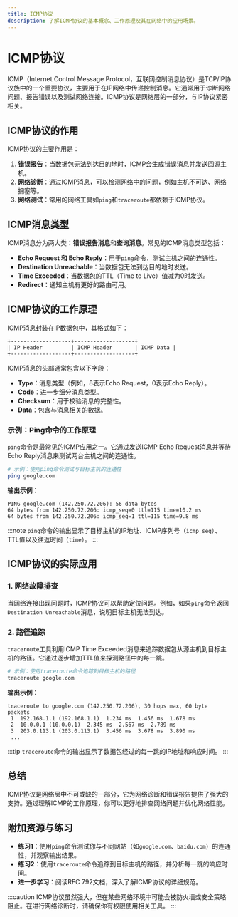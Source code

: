 ```yaml
---
title: ICMP协议
description: 了解ICMP协议的基本概念、工作原理及其在网络中的应用场景。
---
```


# ICMP协议

ICMP（Internet Control Message Protocol，互联网控制消息协议）是TCP/IP协议族中的一个重要协议，主要用于在IP网络中传递控制消息。它通常用于诊断网络问题、报告错误以及测试网络连接。ICMP协议是网络层的一部分，与IP协议紧密相关。

## ICMP协议的作用

ICMP协议的主要作用是：

1. **错误报告**：当数据包无法到达目的地时，ICMP会生成错误消息并发送回源主机。
2. **网络诊断**：通过ICMP消息，可以检测网络中的问题，例如主机不可达、网络拥塞等。
3. **网络测试**：常用的网络工具如`ping`和`traceroute`都依赖于ICMP协议。

## ICMP消息类型

ICMP消息分为两大类：**错误报告消息**和**查询消息**。常见的ICMP消息类型包括：

- **Echo Request 和 Echo Reply**：用于`ping`命令，测试主机之间的连通性。
- **Destination Unreachable**：当数据包无法到达目的地时发送。
- **Time Exceeded**：当数据包的TTL（Time to Live）值减为0时发送。
- **Redirect**：通知主机有更好的路由可用。

## ICMP协议的工作原理

ICMP消息封装在IP数据包中，其格式如下：

```
+-------------------+-------------------+
| IP Header         | ICMP Header       | ICMP Data |
+-------------------+-------------------+
```

ICMP消息的头部通常包含以下字段：

- **Type**：消息类型（例如，8表示Echo Request，0表示Echo Reply）。
- **Code**：进一步细分消息类型。
- **Checksum**：用于校验消息的完整性。
- **Data**：包含与消息相关的数据。

### 示例：Ping命令的工作原理

`ping`命令是最常见的ICMP应用之一。它通过发送ICMP Echo Request消息并等待Echo Reply消息来测试两台主机之间的连通性。

```bash
# 示例：使用ping命令测试与目标主机的连通性
ping google.com
```

**输出示例：**

```
PING google.com (142.250.72.206): 56 data bytes
64 bytes from 142.250.72.206: icmp_seq=0 ttl=115 time=10.2 ms
64 bytes from 142.250.72.206: icmp_seq=1 ttl=115 time=9.8 ms
```

:::note
`ping`命令的输出显示了目标主机的IP地址、ICMP序列号（`icmp_seq`）、TTL值以及往返时间（`time`）。
:::

## ICMP协议的实际应用

### 1. 网络故障排查

当网络连接出现问题时，ICMP协议可以帮助定位问题。例如，如果`ping`命令返回`Destination Unreachable`消息，说明目标主机无法到达。

### 2. 路径追踪

`traceroute`工具利用ICMP Time Exceeded消息来追踪数据包从源主机到目标主机的路径。它通过逐步增加TTL值来探测路径中的每一跳。

```bash
# 示例：使用traceroute命令追踪到目标主机的路径
traceroute google.com
```

**输出示例：**

```
traceroute to google.com (142.250.72.206), 30 hops max, 60 byte packets
 1  192.168.1.1 (192.168.1.1)  1.234 ms  1.456 ms  1.678 ms
 2  10.0.0.1 (10.0.0.1)  2.345 ms  2.567 ms  2.789 ms
 3  203.0.113.1 (203.0.113.1)  3.456 ms  3.678 ms  3.890 ms
 ...
```

:::tip
`traceroute`命令的输出显示了数据包经过的每一跳的IP地址和响应时间。
:::

## 总结

ICMP协议是网络层中不可或缺的一部分，它为网络诊断和错误报告提供了强大的支持。通过理解ICMP的工作原理，你可以更好地排查网络问题并优化网络性能。

## 附加资源与练习

- **练习1**：使用`ping`命令测试你与不同网站（如`google.com`、`baidu.com`）的连通性，并观察输出结果。
- **练习2**：使用`traceroute`命令追踪到目标主机的路径，并分析每一跳的响应时间。
- **进一步学习**：阅读RFC 792文档，深入了解ICMP协议的详细规范。

:::caution
ICMP协议虽然强大，但在某些网络环境中可能会被防火墙或安全策略阻止。在进行网络诊断时，请确保你有权限使用相关工具。
:::